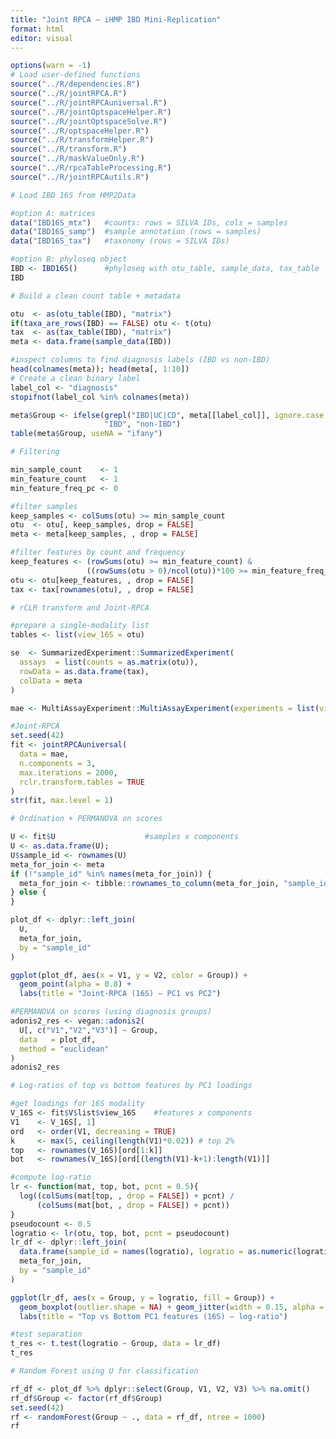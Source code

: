 ```yaml
---
title: "Joint RPCA — iHMP IBD Mini-Replication"
format: html
editor: visual
---
```


```r
options(warn = -1)
# Load user-defined functions
source("../R/dependencies.R")
source("../R/jointRPCA.R")
source("../R/jointRPCAuniversal.R")
source("../R/jointOptspaceHelper.R")
source("../R/jointOptspaceSolve.R")
source("../R/optspaceHelper.R")
source("../R/transformHelper.R")
source("../R/transform.R")
source("../R/maskValueOnly.R")
source("../R/rpcaTableProcessing.R")
source("../R/jointRPCAutils.R")

# Load IBD 16S from HMP2Data

#option A: matrices
data("IBD16S_mtx")   #counts: rows = SILVA IDs, cols = samples
data("IBD16S_samp")  #sample annotation (rows = samples)
data("IBD16S_tax")   #taxonomy (rows = SILVA IDs)

#option B: phyloseq object
IBD <- IBD16S()      #phyloseq with otu_table, sample_data, tax_table
IBD

# Build a clean count table + metadata

otu  <- as(otu_table(IBD), "matrix")
if(taxa_are_rows(IBD) == FALSE) otu <- t(otu)
tax  <- as(tax_table(IBD), "matrix")
meta <- data.frame(sample_data(IBD))

#inspect columns to find diagnosis labels (IBD vs non-IBD)
head(colnames(meta)); head(meta[, 1:10])
# Create a clean binary label
label_col <- "diagnosis"     
stopifnot(label_col %in% colnames(meta))

meta$Group <- ifelse(grepl("IBD|UC|CD", meta[[label_col]], ignore.case = TRUE),
                     "IBD", "non-IBD")
table(meta$Group, useNA = "ifany")

# Filtering 

min_sample_count    <- 1
min_feature_count   <- 1
min_feature_freq_pc <- 0 

#filter samples
keep_samples <- colSums(otu) >= min_sample_count
otu  <- otu[, keep_samples, drop = FALSE]
meta <- meta[keep_samples, , drop = FALSE]

#filter features by count and frequency
keep_features <- (rowSums(otu) >= min_feature_count) &
                 ((rowSums(otu > 0)/ncol(otu))*100 >= min_feature_freq_pc)
otu <- otu[keep_features, , drop = FALSE]
tax <- tax[rownames(otu), , drop = FALSE]

# rCLR transform and Joint-RPCA

#prepare a single-modality list
tables <- list(view_16S = otu)

se  <- SummarizedExperiment::SummarizedExperiment(
  assays  = list(counts = as.matrix(otu)),
  rowData = as.data.frame(tax),
  colData = meta
)

mae <- MultiAssayExperiment::MultiAssayExperiment(experiments = list(view_16S = se))

#Joint-RPCA
set.seed(42)
fit <- jointRPCAuniversal(
  data = mae,
  n.components = 3,
  max.iterations = 2000,        
  rclr.transform.tables = TRUE  
)
str(fit, max.level = 1)

# Ordination + PERMANOVA on scores

U <- fit$U                    #samples x components
U <- as.data.frame(U); 
U$sample_id <- rownames(U)
meta_for_join <- meta
if (!"sample_id" %in% names(meta_for_join)) {
  meta_for_join <- tibble::rownames_to_column(meta_for_join, "sample_id")
} else {
}

plot_df <- dplyr::left_join(
  U,
  meta_for_join,
  by = "sample_id"
)

ggplot(plot_df, aes(x = V1, y = V2, color = Group)) +
  geom_point(alpha = 0.8) +
  labs(title = "Joint-RPCA (16S) — PC1 vs PC2")

#PERMANOVA on scores (using diagnosis groups)
adonis2_res <- vegan::adonis2(
  U[, c("V1","V2","V3")] ~ Group,
  data   = plot_df,
  method = "euclidean"
)
adonis2_res

# Log-ratios of top vs bottom features by PC1 loadings

#get loadings for 16S modality
V_16S <- fit$V$list$view_16S    #features x components
V1    <- V_16S[, 1]
ord   <- order(V1, decreasing = TRUE)
k     <- max(5, ceiling(length(V1)*0.02)) # top 2%
top   <- rownames(V_16S)[ord[1:k]]
bot   <- rownames(V_16S)[ord[(length(V1)-k+1):length(V1)]]

#compute log-ratio
lr <- function(mat, top, bot, pcnt = 0.5){
  log((colSums(mat[top, , drop = FALSE]) + pcnt) /
      (colSums(mat[bot, , drop = FALSE]) + pcnt))
}
pseudocount <- 0.5
logratio <- lr(otu, top, bot, pcnt = pseudocount)
lr_df <- dplyr::left_join(
  data.frame(sample_id = names(logratio), logratio = as.numeric(logratio)),
  meta_for_join,
  by = "sample_id"
)

ggplot(lr_df, aes(x = Group, y = logratio, fill = Group)) +
  geom_boxplot(outlier.shape = NA) + geom_jitter(width = 0.15, alpha = 0.4) +
  labs(title = "Top vs Bottom PC1 features (16S) — log-ratio")

#test separation
t_res <- t.test(logratio ~ Group, data = lr_df)
t_res

# Random Forest using U for classification

rf_df <- plot_df %>% dplyr::select(Group, V1, V2, V3) %>% na.omit()
rf_df$Group <- factor(rf_df$Group)
set.seed(42)
rf <- randomForest(Group ~ ., data = rf_df, ntree = 1000)
rf

```

